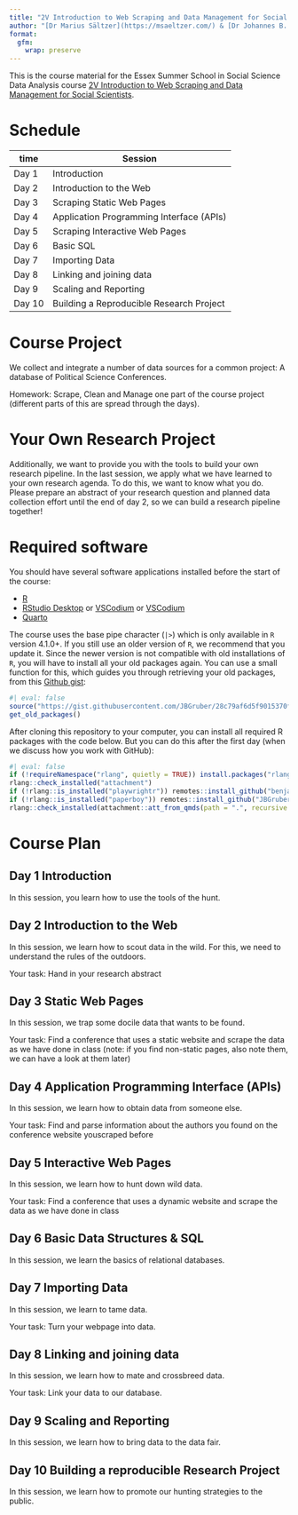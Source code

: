 ```yaml
---
title: "2V Introduction to Web Scraping and Data Management for Social Scientists"
author: "[Dr Marius Sältzer](https://msaeltzer.com/) & [Dr Johannes B. Gruber](https://www.johannesbgruber.eu/)"
format:
  gfm:
    wrap: preserve
---
```


This is the course material for the Essex Summer School in Social Science Data Analysis course [2V Introduction to Web Scraping and Data Management for Social Scientists](https://essexsummerschool.com/summer-school-facts/courses/ess-2023-course-list/2v-introduction-to-web-scraping-and-data-management-for-social-scientists/).

# Schedule

| time        | Session                                  |
|-------------|------------------------------------------|
| Day 1       | Introduction                             |
| Day 2       | Introduction to the Web                  |
| Day 3       | Scraping Static Web Pages                |
| Day 4       | Application Programming Interface (APIs) |
| Day 5       | Scraping Interactive Web Pages           |
| Day 6       | Basic SQL                                |
| Day 7       | Importing Data                           |
| Day 8       | Linking and joining data                 |
| Day 9       | Scaling and Reporting                    |
| Day 10      | Building a Reproducible Research Project |


# Course Project

We collect and integrate a number of data sources for a common project: A database of Political Science Conferences.

Homework: Scrape, Clean and Manage one part of the course project (different parts of this are spread through the days).

# Your Own Research Project

Additionally, we want to provide you with the tools to build your own research pipeline.
In the last session, we apply what we have learned to your own research agenda.
To do this, we want to know what you do.
Please prepare an abstract of your research question and planned data collection effort until the end of day 2, so we can build a research pipeline together!

# Required software

You should have several software applications installed before the start of the course:

- [R](https://cran.r-project.org/)
- [RStudio Desktop](https://posit.co/download/rstudio-desktop/) or [VSCodium](https://vscodium.com/) or [VSCodium](https://code.visualstudio.com/download)
- [Quarto](https://quarto.org/docs/get-started/)

The course uses the base pipe character (`|>`) which is only available in `R` version 4.1.0+.
If you still use an older version of `R`, we recommend that you update it.
Since the newer version is not compatible with old installations of `R`, you will have to install all your old packages again.
You can use a small function for this, which guides you through retrieving your old packages, from this [Github gist](https://gist.github.com/JBGruber/28c79af6d5f9015370feef31da2cb1da):

```r
#| eval: false
source("https://gist.githubusercontent.com/JBGruber/28c79af6d5f9015370feef31da2cb1da/raw/8165f560fc53647e3456ba661fc65d0244ac437c/get_old_packages.R")
get_old_packages()
```

After cloning this repository to your computer, you can install all required R packages with the code below. But you can do this after the first day (when we discuss how you work with GitHub):

```r
#| eval: false
if (!requireNamespace("rlang", quietly = TRUE)) install.packages("rlang", dependencies = TRUE)
rlang::check_installed("attachment")
if (!rlang::is_installed("playwrightr")) remotes::install_github("benjaminguinaudeau/playwrightr")
if (!rlang::is_installed("paperboy")) remotes::install_github("JBGruber/paperboy")
rlang::check_installed(attachment::att_from_qmds(path = ".", recursive = TRUE))
```

# Course Plan

## Day 1 Introduction

In this session, you learn how to use the tools of the hunt.

## Day 2 Introduction to the Web

In this session, we learn how to scout data in the wild. For this, we need to understand the rules of the outdoors.

Your task: Hand in your research abstract

## Day 3 Static Web Pages

In this session, we trap some docile data that wants to be found.

Your task: Find a conference that uses a static website and scrape the data as we have done in class (note: if you find non-static pages, also note them, we can have a look at them later)

## Day 4 Application Programming Interface (APIs)

In this session, we learn how to obtain data from someone else.

Your task: Find and parse information about the authors you found on the conference website youscraped before

## Day 5 Interactive Web Pages

In this session, we learn how to hunt down wild data.

Your task: Find a conference that uses a dynamic website and scrape the data as we have done in class

## Day 6 Basic Data Structures & SQL

In this session, we learn the basics of relational databases.

## Day 7 Importing Data

In this session, we learn to tame data.

Your task: Turn your webpage into data.

## Day 8 Linking and joining data

In this session, we learn how to mate and crossbreed data.

Your task: Link your data to our database.

## Day 9 Scaling and Reporting

In this session, we learn how to bring data to the data fair.

## Day 10 Building a reproducible Research Project

In this session, we learn how to promote our hunting strategies to the public.


